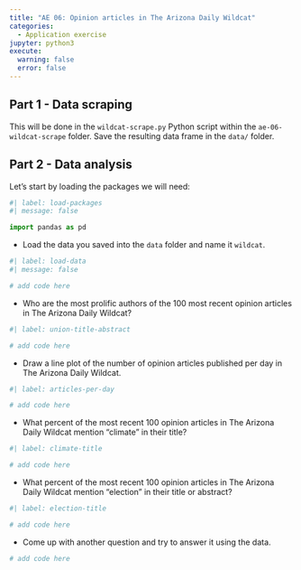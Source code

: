 ```yaml
---
title: "AE 06: Opinion articles in The Arizona Daily Wildcat"
categories: 
  - Application exercise
jupyter: python3
execute: 
  warning: false
  error: false
---
```


## Part 1 - Data scraping

This will be done in the `wildcat-scrape.py` Python script within the `ae-06-wildcat-scrape` folder.
Save the resulting data frame in the `data/` folder.

## Part 2 - Data analysis

Let's start by loading the packages we will need:

```python
#| label: load-packages
#| message: false

import pandas as pd
```

-   Load the data you saved into the `data` folder and name it `wildcat`.

```python
#| label: load-data
#| message: false

# add code here
```

-   Who are the most prolific authors of the 100 most recent opinion articles in The Arizona Daily Wildcat?

```python
#| label: union-title-abstract

# add code here
```

-   Draw a line plot of the number of opinion articles published per day in The Arizona Daily Wildcat.

```python
#| label: articles-per-day

# add code here
```

-   What percent of the most recent 100 opinion articles in The Arizona Daily Wildcat mention "climate" in their title?

```python
#| label: climate-title

# add code here
```

-   What percent of the most recent 100 opinion articles in The Arizona Daily Wildcat mention "election" in their title or abstract?

```python
#| label: election-title

# add code here
```

-   Come up with another question and try to answer it using the data.

```python
# add code here
```
